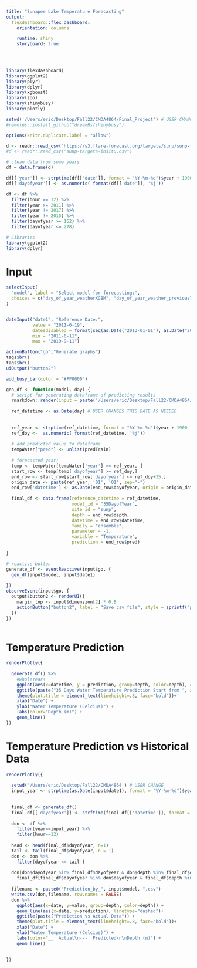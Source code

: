 ```yaml
---
title: "Sunapee Lake Temperature Forecasting"
output: 
  flexdashboard::flex_dashboard:
    orientation: columns

    runtime: shiny
    storyboard: true
    

---
```


```r
library(flexdashboard)
library(ggplot2)
library(plyr)
library(dplyr)
library(xgboost)
library(zoo)
library(shinybusy)
library(plotly)
```

```r
setwd('/Users/eric/Desktop/Fall22/CMDA4864/Final_Project') # USER CHANGE
#remotes::install_github("dreamRs/shinybusy")

```

```r
options(knitr.duplicate.label = "allow")

```

```r

d <- readr::read_csv("https://s3.flare-forecast.org/targets/sunp/sunp-targets-insitu.csv")
#d <- readr::read_csv("sunp-targets-insitu.csv")

```

```r
# clean data from some years
df = data.frame(d)

df[['year']] <- strptime(df[['date']], format = "%Y-%m-%d")$year + 1900
df[['dayofyear']] <- as.numeric( format(df[['date']], '%j'))

df <- df %>%
  filter(hour == 12) %>%
  filter(year >= 2011) %>%
  filter(year != 2017) %>%
  filter(year != 2015) %>%
  filter(dayofyear >= 162) %>%
  filter(dayofyear <= 278) 

```

```r
# Libraries
library(ggplot2)
library(dplyr)
```




Input {.sidebar data-width=250}
================================
```r

selectInput(
  "model", label = "Select model for forecasting:",
  choices = c("day_of_year_weatherXGBM", "day_of_year_weather_previous7XGBM", "day_of_yearXGBM"), selected = "None"
)


dateInput("date1", "Reference Date:",
          value = "2011-6-19",
          datesdisabled = format(seq(as.Date("2013-01-01"), as.Date("2015-12-31"), by="days"), format="%Y-%m-%d"),
          min = "2011-6-11",
          max = "2019-9-11")

actionButton("go","Generate graphs")
tags$br()
tags$br()
uiOutput("button2")
```

```r
add_busy_bar(color = "#FF0000")
```

```r
gen_df <- function(model, day) {
  # script for generating dataframe of predicting results
  rmarkdown::render(input = paste('/Users/eric/Desktop/Fall22/CMDA4864/Final_Project/Model_Code/', model, '.Rmd', sep=''))
  
  ref_datetime <- as.Date(day) # USER CHANGES THIS DATE AS NEEDED
  
  
  ref_year <- strptime(ref_datetime, format = "%Y-%m-%d")$year + 1900
  ref_doy <-  as.numeric( format(ref_datetime, '%j'))
  
  # add predicted value to dataframe
  tempWater["pred"] <- unlist(predTrain)
  
  # forecasted year:
  temp <- tempWater[tempWater['year'] == ref_year, ]
  start_row <- temp[temp['dayofyear'] >= ref_doy,]
  end_row <- start_row[start_row['dayofyear'] <= ref_doy+35,]
  origin_date <- paste(ref_year, '01', '01', sep="-")
  end_row['datetime'] <- as.Date(end_row$dayofyear, origin = origin_date)
  
  final_df <- data.frame(reference_datetime = ref_datetime,
                         model_id = "35DayofYear",
                         site_id = "sunp",
                         depth = end_row$depth,
                         datetime = end_row$datetime,
                         family = "ensemble",
                         parameter = -1,
                         variable = "Temperature",
                         prediction = end_row$pred)
 
}

```

```r
# reactive button
generate_df <- eventReactive(input$go, {
  gen_df(input$model, input$date1)
  
})
observeEvent(input$go, {
  output$button2 <- renderUI({
    margin_top <- input$dimension[2] * 0.8
    actionButton("button2", label = "Save csv file", style = sprintf("position: absolute; top: %spx;", margin_top))
  })
})
  
  ```

Temperature Prediction
==============================================
```r

renderPlotly({
  
  generate_df() %>%
    #wholeYear+
    ggplot(aes(x=datetime, y = prediction, group=depth, color=depth), color = 'red') +
    ggtitle(paste("35 Days Water Temperature Prediction Start from ", input$date1))+
    theme(plot.title = element_text(lineheight=.8, face="bold"))+
    xlab("Date") +
    ylab("Water Temperature (Celcius)") +
    labs(color="Depth (m)") +
    geom_line()
})

```
Temperature Prediction vs Historical Data
==============================================
```r
renderPlotly({
  
  setwd('/Users/eric/Desktop/Fall22/CMDA4864') # USER CHANGE
  input_year <- strptime(as.Date(input$date1), format = "%Y-%m-%d")$year + 1900
  
  
  final_df <- generate_df()
  final_df[['dayofyear']] <- strftime(final_df[['datetime']], format = "%j")
  
  don <- df %>%
    filter(year==input_year) %>%
    filter(hour==12)
  
  head <- head(final_df$dayofyear, n=1)
  tail <- tail(final_df$dayofyear, n = 1)
  don <- don %>%
    filter(dayofyear <= tail )
  
  don[don$dayofyear %in% final_df$dayofyear & don$depth %in% final_df$depth, 'prediction'] <- 
    final_df[final_df$dayofyear %in% don$dayofyear & final_df$depth %in% don$depth, 'prediction']
  
  filename <- paste0("Prediction_by_", input$model, ".csv")
  write.csv(don,filename, row.names = FALSE)
  don %>%
    ggplot(aes(x=date, y=value, group=depth, color=depth)) +
    geom_line(aes(x=date, y=prediction), linetype="dashed")+
    ggtitle(paste("Prediction vs Actual Data")) +
    theme(plot.title = element_text(lineheight=.8, face="bold"))+
    xlab("Date") +
    ylab("Water Temperature (Celcius)") +
    labs(color="__  Actual\n---  Predicted\n\nDepth (m)") +
    geom_line()
  
  
})

```





